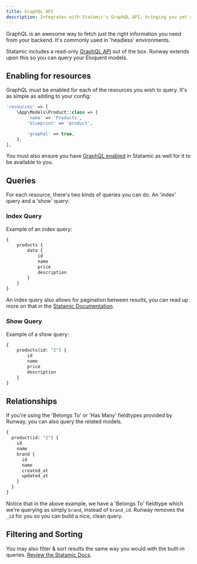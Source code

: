 ```yaml
---
title: GraphQL API
description: Integrates with Statamic's GraphQL API, bringing you yet another way to query your Eloquent models.
---
```


GraphQL is an awesome way to fetch just the right information you need from your backend. It's commonly used in 'headless' environments.

Statamic includes a read-only [GraphQL API](https://statamic.dev/graphql) out of the box. Runway extends upon this so you can query your Eloquent models.

## Enabling for resources

GraphQL must be enabled for each of the resources you wish to query. It's as simple as adding to your config:

```php config/runway.php
'resources' => [
    \App\Models\Product::class => [
        'name' => 'Products',
        'blueprint' => 'product',

        'graphql' => true,
    ],
],
```

You must also ensure you have [GraphQL enabled](https://statamic.dev/graphql#enable-graphql) in Statamic as well for it to be available to you.

## Queries

For each resource, there's two kinds of queries you can do. An 'index' query and a 'show' query:

### Index Query

Example of an index query:

```graphql
{
    products {
        data {
            id
            name
            price
            description
        }
    }
}
```

An index query also allows for pagination between results, you can read up more on that in the [Statamic Documentation](https://statamic.dev/graphql#pagination).

### Show Query

Example of a show query:

```graphql
{
    products(id: "2") {
        id
        name
        price
        description
    }
}
```

## Relationships

If you're using the 'Belongs To' or 'Has Many' fieldtypes provided by Runway, you can also query the related models.

```graphql
{
  product(id: "2") {
    id
    name
    brand {
      id
      name
      created_at
      updated_at
    }
  }
}
```

Notice that in the above example, we have a 'Belongs To' fieldtype which we're querying as simply `brand`, instead of `brand_id`. Runway removes the `_id` for you so you can build a nice, clean query.

## Filtering and Sorting

You may also filter & sort results the same way you would with the built-in queries. [Review the Statamic Docs](https://statamic.dev/graphql#filtering).
